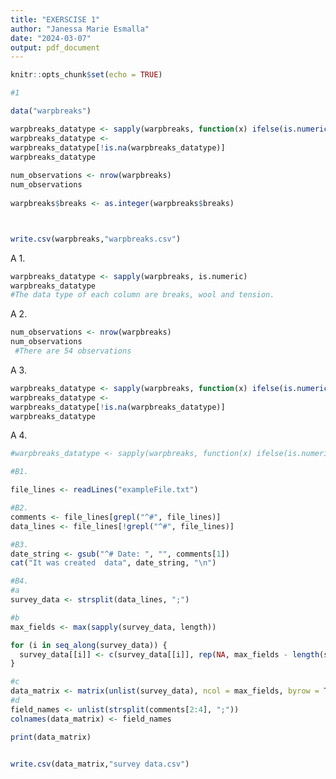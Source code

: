 ```yaml
---
title: "EXERSCISE 1"
author: "Janessa Marie Esmalla"
date: "2024-03-07"
output: pdf_document
---
```


```r
knitr::opts_chunk$set(echo = TRUE)
```




```r

#1

data("warpbreaks")

warpbreaks_datatype <- sapply(warpbreaks, function(x) ifelse(is.numeric(x)| is.integer(x), class(x), NA))
warpbreaks_datatype <- 
warpbreaks_datatype[!is.na(warpbreaks_datatype)]
warpbreaks_datatype
 
num_observations <- nrow(warpbreaks) 
num_observations 
 
warpbreaks$breaks <- as.integer(warpbreaks$breaks)



write.csv(warpbreaks,"warpbreaks.csv")
```



A 1.
```r
warpbreaks_datatype <- sapply(warpbreaks, is.numeric) 
warpbreaks_datatype 
#The data type of each column are breaks, wool and tension.


```

A 2.
```r
num_observations <- nrow(warpbreaks) 
num_observations
 #There are 54 observations 

```


A 3.
```r

warpbreaks_datatype <- sapply(warpbreaks, function(x) ifelse(is.numeric(x)| is.integer(x), class(x), NA))
warpbreaks_datatype <- 
warpbreaks_datatype[!is.na(warpbreaks_datatype)]
warpbreaks_datatype

```

  
A 4. 
```r
#warpbreaks_datatype <- sapply(warpbreaks, function(x) ifelse(is.numeric(x) the error is about is in numeric,it simply means that the functionwhere the code couldn't find numeric
``` 

```r
#B1.

file_lines <- readLines("exampleFile.txt")
```

```r
#B2.
comments <- file_lines[grepl("^#", file_lines)]
data_lines <- file_lines[!grepl("^#", file_lines)]
```

```r
#B3.
date_string <- gsub("^# Date: ", "", comments[1])
cat("It was created  data", date_string, "\n") 
```

```r
#B4.
#a 
survey_data <- strsplit(data_lines, ";")

#b
max_fields <- max(sapply(survey_data, length))

for (i in seq_along(survey_data)) {
  survey_data[[i]] <- c(survey_data[[i]], rep(NA, max_fields - length(survey_data[[i]])))
}

#c
data_matrix <- matrix(unlist(survey_data), ncol = max_fields, byrow = TRUE)
#d
field_names <- unlist(strsplit(comments[2:4], ";"))
colnames(data_matrix) <- field_names

print(data_matrix)


write.csv(data_matrix,"survey data.csv")


```


